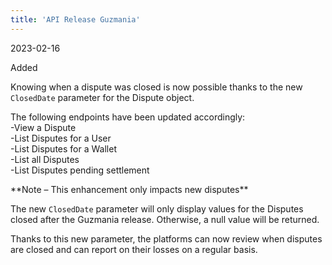 ```yaml
---
title: 'API Release Guzmania'  
---
```

<span class="date">2023-02-16</span>  
  
  
<div class="pill pill-green">Added</div>  
  

Knowing when a dispute was closed is now possible thanks to the new `ClosedDate` parameter for the Dispute object.  

The following endpoints have been updated accordingly:  
-View a Dispute  
-List Disputes for a User  
-List Disputes for a Wallet  
-List all Disputes  
-List Disputes pending settlement  

<Note>  
**Note – This enhancement only impacts new disputes** 
  
The new `ClosedDate` parameter will only display values for the Disputes closed after the Guzmania release. Otherwise, a null value will be returned.  
</Note>  

Thanks to this new parameter, the platforms can now review when disputes are closed and can report on their losses on a regular basis.